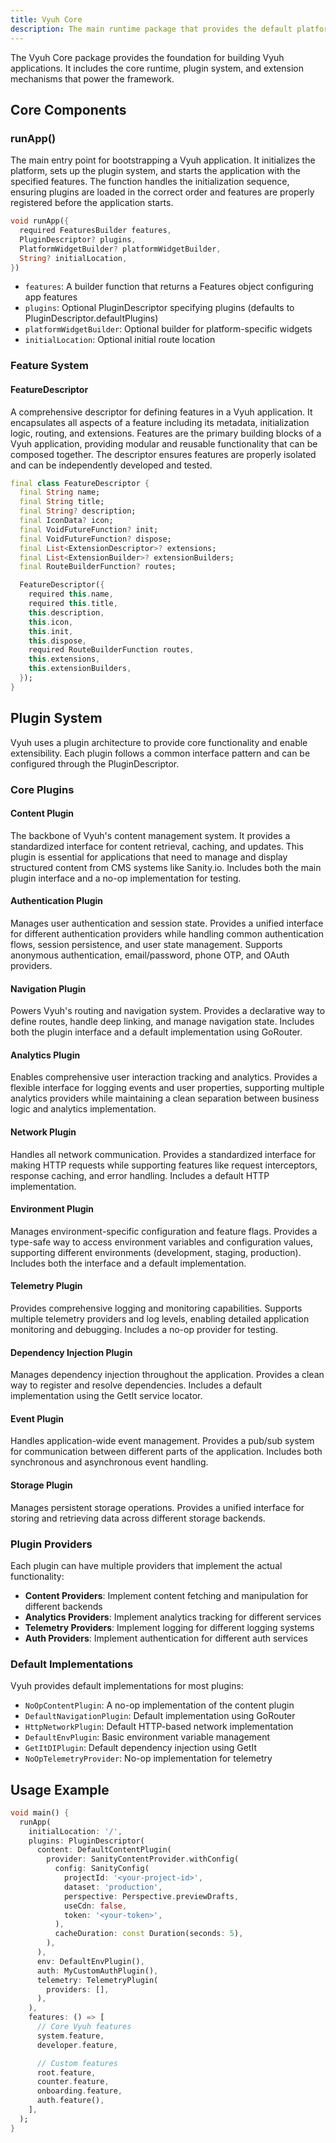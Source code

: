 ```yaml
---
title: Vyuh Core
description: The main runtime package that provides the default platform and bootstrapping capability for Vyuh
---
```



<PubBadge name="vyuh_core" />

The Vyuh Core package provides the foundation for building Vyuh applications. It includes the core runtime, plugin system, and extension mechanisms that power the framework.

## Core Components

### runApp()
The main entry point for bootstrapping a Vyuh application. It initializes the platform, sets up the plugin system, and starts the application with the specified features. The function handles the initialization sequence, ensuring plugins are loaded in the correct order and features are properly registered before the application starts.

```dart
void runApp({
  required FeaturesBuilder features,
  PluginDescriptor? plugins,
  PlatformWidgetBuilder? platformWidgetBuilder,
  String? initialLocation,
})
```

- `features`: A builder function that returns a Features object configuring app features
- `plugins`: Optional PluginDescriptor specifying plugins (defaults to PluginDescriptor.defaultPlugins)
- `platformWidgetBuilder`: Optional builder for platform-specific widgets
- `initialLocation`: Optional initial route location

### Feature System

#### FeatureDescriptor
A comprehensive descriptor for defining features in a Vyuh application. It encapsulates all aspects of a feature including its metadata, initialization logic, routing, and extensions. Features are the primary building blocks of a Vyuh application, providing modular and reusable functionality that can be composed together. The descriptor ensures features are properly isolated and can be independently developed and tested.

```dart
final class FeatureDescriptor {
  final String name;
  final String title;
  final String? description;
  final IconData? icon;
  final VoidFutureFunction? init;
  final VoidFutureFunction? dispose;
  final List<ExtensionDescriptor>? extensions;
  final List<ExtensionBuilder>? extensionBuilders;
  final RouteBuilderFunction? routes;

  FeatureDescriptor({
    required this.name,
    required this.title,
    this.description,
    this.icon,
    this.init,
    this.dispose,
    required RouteBuilderFunction routes,
    this.extensions,
    this.extensionBuilders,
  });
}
```

## Plugin System

Vyuh uses a plugin architecture to provide core functionality and enable extensibility. Each plugin follows a common interface pattern and can be configured through the PluginDescriptor.

### Core Plugins

#### Content Plugin
The backbone of Vyuh's content management system. It provides a standardized interface for content retrieval, caching, and updates. This plugin is essential for applications that need to manage and display structured content from CMS systems like Sanity.io. Includes both the main plugin interface and a no-op implementation for testing.

#### Authentication Plugin
Manages user authentication and session state. Provides a unified interface for different authentication providers while handling common authentication flows, session persistence, and user state management. Supports anonymous authentication, email/password, phone OTP, and OAuth providers.

#### Navigation Plugin
Powers Vyuh's routing and navigation system. Provides a declarative way to define routes, handle deep linking, and manage navigation state. Includes both the plugin interface and a default implementation using GoRouter.

#### Analytics Plugin
Enables comprehensive user interaction tracking and analytics. Provides a flexible interface for logging events and user properties, supporting multiple analytics providers while maintaining a clean separation between business logic and analytics implementation.

#### Network Plugin
Handles all network communication. Provides a standardized interface for making HTTP requests while supporting features like request interceptors, response caching, and error handling. Includes a default HTTP implementation.

#### Environment Plugin
Manages environment-specific configuration and feature flags. Provides a type-safe way to access environment variables and configuration values, supporting different environments (development, staging, production). Includes both the interface and a default implementation.

#### Telemetry Plugin
Provides comprehensive logging and monitoring capabilities. Supports multiple telemetry providers and log levels, enabling detailed application monitoring and debugging. Includes a no-op provider for testing.

#### Dependency Injection Plugin
Manages dependency injection throughout the application. Provides a clean way to register and resolve dependencies. Includes a default implementation using the GetIt service locator.

#### Event Plugin
Handles application-wide event management. Provides a pub/sub system for communication between different parts of the application. Includes both synchronous and asynchronous event handling.

#### Storage Plugin
Manages persistent storage operations. Provides a unified interface for storing and retrieving data across different storage backends.

### Plugin Providers

Each plugin can have multiple providers that implement the actual functionality:

- **Content Providers**: Implement content fetching and manipulation for different backends
- **Analytics Providers**: Implement analytics tracking for different services
- **Telemetry Providers**: Implement logging for different logging systems
- **Auth Providers**: Implement authentication for different auth services

### Default Implementations

Vyuh provides default implementations for most plugins:

- `NoOpContentPlugin`: A no-op implementation of the content plugin
- `DefaultNavigationPlugin`: Default implementation using GoRouter
- `HttpNetworkPlugin`: Default HTTP-based network implementation
- `DefaultEnvPlugin`: Basic environment variable management
- `GetItDIPlugin`: Default dependency injection using GetIt
- `NoOpTelemetryProvider`: No-op implementation for telemetry

## Usage Example

```dart
void main() {
  runApp(
    initialLocation: '/',
    plugins: PluginDescriptor(
      content: DefaultContentPlugin(
        provider: SanityContentProvider.withConfig(
          config: SanityConfig(
            projectId: '<your-project-id>',
            dataset: 'production',
            perspective: Perspective.previewDrafts,
            useCdn: false,
            token: '<your-token>',
          ),
          cacheDuration: const Duration(seconds: 5),
        ),
      ),
      env: DefaultEnvPlugin(),
      auth: MyCustomAuthPlugin(),
      telemetry: TelemetryPlugin(
        providers: [],
      ),
    ),
    features: () => [
      // Core Vyuh features
      system.feature,
      developer.feature,

      // Custom features
      root.feature,
      counter.feature,
      onboarding.feature,
      auth.feature(),
    ],
  );
}
